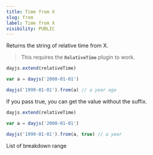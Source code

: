 ```yaml
---
title: Time from X
slug: from
label: Time from X
visibility: PUBLIC
---
```


Returns the string of relative time from X.

> This requires the **`RelativeTime`** plugin to work.

```js
dayjs.extend(relativeTime)

var a = dayjs('2000-01-01')

dayjs('1999-01-01').from(a) // a year ago
```

If you pass true, you can get the value without the suffix.

```js
dayjs.extend(relativeTime)

var a = dayjs('2000-01-01')

dayjs('1999-01-01').from(a, true) // a year
```

List of breakdown range